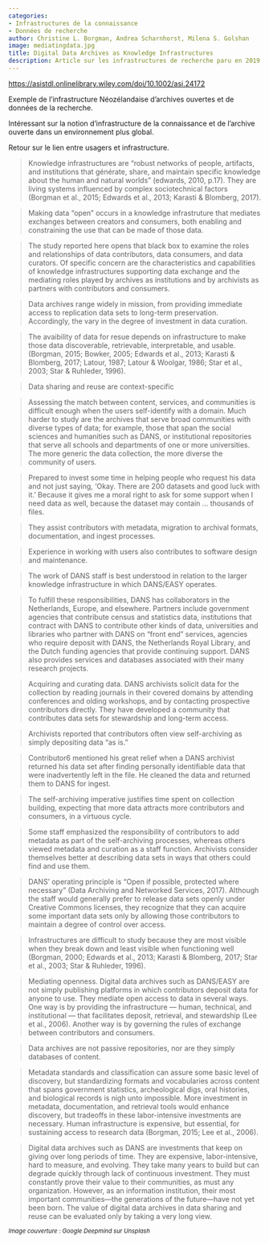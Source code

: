 ```yaml
---
categories:
- Infrastructures de la connaissance
- Données de recherche
author: Christine L. Borgman, Andrea Scharnhorst, Milena S. Golshan
image: mediatingdata.jpg
title: Digital Data Archives as Knowledge Infrastructures
description: Article sur les infrastructures de recherche paru en 2019
---
```


[https://asistdl.onlinelibrary.wiley.com/doi/10.1002/asi.24172](https://asistdl.onlinelibrary.wiley.com/doi/10.1002/asi.24172)

Exemple de l'infrastructure Néozélandaise d'archives ouvertes et de données de la recherche.

Intéressant sur la notion d'infrastructure de la connaissance et de l'archive ouverte dans un environnement plus global.

Retour sur le lien entre usagers et infrastructure.

> Knowledge infrastructures are "robust networks of people, artifacts, and institutions that générate, share, and maintain specific knowledge about the human and natural worlds" (edwards, 2010, p.17). They are living systems influenced by complex sociotechnical factors (Borgman et al., 2015; Edwards et al., 2013; Karasti & Blomberg, 2017).

> Making data "open" occurs in a knowledge infrastruture that mediates exchanges between creators and consumers, both enabling and constraining the use that can be made of those data.

> The study reported here opens that black box to examine the roles and relationships of data contributors, data consumers, and data curators. Of specific concern are the characteristics and capabilities of knowledge infrastructures supporting data exchange and the mediating roles played by archives as institutions and by archivists as partners with contributors and consumers.

> Data archives range widely in mission, from providing immediate access to replication data sets to long-term preservation. Accordingly, the vary in the degree of investment in data curation.

> The avaibility of data for resue depends on infrastructure to make those data discoverable, retrievable, interpretable, and usable. (Borgman, 2015; Bowker, 2005; Edwards et al., 2013; Karasti & Blomberg, 2017; Latour, 1987; Latour & Woolgar, 1986; Star et al., 2003; Star & Ruhleder, 1996).

> Data sharing and reuse are context-specific

> Assessing the match between content, services, and communities is difficult enough when the users self-identify with a domain. Much harder to study are the archives that serve broad communities with diverse types of data; for example, those that span the social sciences and humanities such as DANS, or institutional repositories that serve all schools and departments of one or more universities. The more generic the data collection, the more diverse the community of users.

> Prepared to invest some time in helping people who request his data and not just saying, ‘Okay. There are 200 datasets and good luck with it.’ Because it gives me a moral right to ask for some support when I need data as well, because the dataset may contain ... thousands of files.

> They assist contributors with metadata, migration to archival formats, documentation, and ingest processes.

> Experience in working with users also contributes to software design and maintenance.

> The work of DANS staff is best understood in relation to the larger knowledge infrastructure in which DANS/EASY operates.

> To fulfill these responsibilities, DANS has collaborators in the Netherlands, Europe, and elsewhere. Partners include government agencies that contribute census and statistics data, institutions that contract with DANS to contribute other kinds of data, universities and libraries who partner with DANS on “front end” services, agencies who require deposit with DANS, the Netherlands Royal Library, and the Dutch funding agencies that provide continuing support. DANS also provides services and databases associated with their many research projects.

> Acquiring and curating data. DANS archivists solicit data for the collection by reading journals in their covered domains by attending conferences and olding workshops, and by contacting prospective contributors directly. They have developed a community that contributes data sets for stewardship and long-term access.

> Archivists reported that contributors often view self-archiving as simply depositing data “as is.”

> Contributor6 mentioned his great relief when a DANS archivist returned his data set after finding personally identifiable data that were inadvertently left in the file. He cleaned the data and returned them to DANS for ingest.

> The self-archiving imperative justifies time spent on collection building, expecting that more data attracts more contributors and consumers, in a virtuous cycle.

> Some staff emphasized the responsibility of contributors to add metadata as part of the self-archiving processes, whereas others viewed metadata and curation as a staff function. Archivists consider themselves better at describing data sets in ways that others could find and use them.

> DANS’ operating principle is “Open if possible, protected where necessary” (Data Archiving and Networked Services, 2017). Although the staff would generally prefer to release data sets openly under Creative Commons licenses, they recognize that they can acquire some important data sets only by allowing those contributors to maintain a degree of control over access.

> Infrastructures are difficult to study because they are most visible when they break down and least visible when functioning well (Borgman, 2000; Edwards et al., 2013; Karasti & Blomberg, 2017; Star et al., 2003; Star & Ruhleder, 1996).

> Mediating openness. Digital data archives such as DANS/EASY are not simply publishing platforms in which contributors deposit data for anyone to use. They mediate open access to data in several ways. One way is by providing the infrastructure — human, technical, and institutional — that facilitates deposit, retrieval, and stewardship (Lee et al., 2006). Another way is by governing the rules of exchange between contributors and consumers.

> Data archives are not passive repositories, nor are they simply databases of content.

> Metadata standards and classification can assure some basic level of discovery, but standardizing formats and vocabularies across content that spans government statistics, archeological digs, oral histories, and biological records is nigh unto impossible. More investment in metadata, documentation, and retrieval tools would enhance discovery, but tradeoffs in these labor-intensive investments are necessary. Human infrastructure is expensive, but essential, for sustaining access to research data (Borgman, 2015; Lee et al., 2006).

> Digital data archives such as DANS are investments that keep on giving over long periods of time. They are expensive, labor-intensive, hard to measure, and evolving. They take many years to build but can degrade quickly through lack of continuous investment. They must constantly prove their value to their communities, as must any organization. However, as an information institution, their most important communities—the generations of the future—have not yet been born. The value of digital data archives in data sharing and reuse can be evaluated only by taking a very long view.

~*Image couverture : Google Deepmind sur Unsplash*~